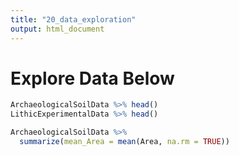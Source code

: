 ```yaml
---
title: "20_data_exploration"
output: html_document
---
```


# Explore Data Below

```r
ArchaeologicalSoilData %>% head()
LithicExperimentalData %>% head()
```

```r
ArchaeologicalSoilData %>% 
  summarize(mean_Area = mean(Area, na.rm = TRUE))
```

